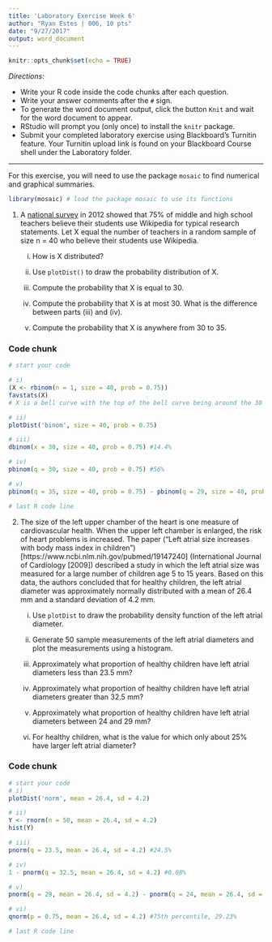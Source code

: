 ```yaml
---
title: 'Laboratory Exercise Week 6'
author: "Ryan Estes | 006, 10 pts"
date: "9/27/2017"
output: word_document
---
```


```r
knitr::opts_chunk$set(echo = TRUE)
```

*Directions*: 

* Write your R code inside the code chunks after each question.
* Write your answer comments after the `#` sign.
* To generate the word document output, click the button `Knit` and wait for the word document to appear.
* RStudio will prompt you (only once) to install the `knitr` package.
* Submit your completed laboratory exercise using Blackboard's Turnitin feature. Your Turnitin upload link is found on your Blackboard Course shell under the Laboratory folder.

***

For this exercise, you will need to use the package `mosaic` to find numerical and graphical summaries.

```r
library(mosaic) # load the package mosaic to use its functions
```


1. A [national survey](http://www.pewinternet.org/2012/11/01/how-teens-do-research-in-the-digital-world/) in 2012 showed that 75% of middle and high school teachers believe their students use Wikipedia for typical research statements. Let X equal the number of teachers in a random sample of size n = 40 who believe their students use Wikipedia.  

    i) How is X distributed? 
    
    ii) Use `plotDist()` to draw the probability distribution of X.  
    
    iii) Compute the probability that X is equal to 30.  
    
    iv) Compute the probability that X is at most 30. What is the difference between parts (iii) and (iv).  
    
    v) Compute the probability that X is anywhere from 30 to 35.  


### Code chunk
```r
# start your code

# i)
(X <- rbinom(n = 1, size = 40, prob = 0.75))
favstats(X)
# X is a bell curve with the top of the bell curve being around the 30 mark for a given sample.

# ii)
plotDist('binom', size = 40, prob = 0.75)

# iii)
dbinom(x = 30, size = 40, prob = 0.75) #14.4%

# iv)
pbinom(q = 30, size = 40, prob = 0.75) #56%

# v)
pbinom(q = 35, size = 40, prob = 0.75) - pbinom(q = 29, size = 40, prob = 0.75) #56.8%

# last R code line
```


2. The size of the left upper chamber of the heart is one measure of cardiovascular health. When the upper left chamber is enlarged, the risk of heart problems is increased. The paper ("Left atrial size increases with body mass index in children")[https://www.ncbi.nlm.nih.gov/pubmed/19147240] (International Journal of Cardiology [2009]) described a study in which the left atrial size was measured for a large number of children age 5 to 15 years. Based on this data, the authors concluded that for healthy children, the left atrial diameter was approximately normally distributed with a mean of 26.4 mm and a standard deviation of 4.2 mm.  

    i) Use `plotDist` to draw the probability density function of the left atrial diameter.    

    ii) Generate 50 sample measurements of the left atrial diameters and plot the measurements using a histogram.  
    
    iii) Approximately what proportion of healthy children have left atrial diameters less than 23.5 mm?  
    
    iv) Approximately what proportion of healthy children have left atrial diameters greater than 32.5 mm?   
    
    v) Approximately what proportion of healthy children have left atrial diameters between 24 and 29 mm?  
    
    vi) For healthy children, what is the value for which only about 25% have larger left atrial diameter?  
    

### Code chunk
```r
# start your code
# i)
plotDist('norm', mean = 26.4, sd = 4.2)

# ii)
Y <- rnorm(n = 50, mean = 26.4, sd = 4.2)
hist(Y)

# iii)
pnorm(q = 23.5, mean = 26.4, sd = 4.2) #24.5%

# iv)
1 - pnorm(q = 32.5, mean = 26.4, sd = 4.2) #0.08%

# v)
pnorm(q = 29, mean = 26.4, sd = 4.2) - pnorm(q = 24, mean = 26.4, sd = 4.2) #44.8%

# vi)
qnorm(p = 0.75, mean = 26.4, sd = 4.2) #75th percentile, 29.23%

# last R code line
```